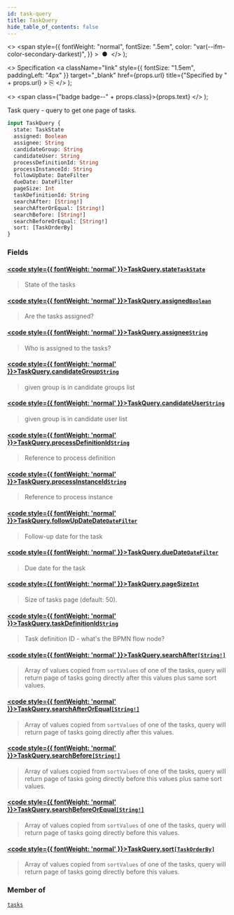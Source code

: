 ```yaml
---
id: task-query
title: TaskQuery
hide_table_of_contents: false
---
```


  <>
    <span
      style={{
        fontWeight: "normal",
        fontSize: ".5em",
        color: "var(--ifm-color-secondary-darkest)",
      }}
    >
      &nbsp;●&nbsp;
    </span>
  </>
);

  <>
    Specification
    <a
      className="link"
      style={{ fontSize: "1.5em", paddingLeft: "4px" }}
      target="_blank"
      href={props.url}
      title={"Specified by " + props.url}
    >
      ⎘
    </a>
  </>
);

  <>
    <span class={"badge badge--" + props.class}>{props.text}</span>
  </>
);

Task query - query to get one page of tasks.

```graphql
input TaskQuery {
  state: TaskState
  assigned: Boolean
  assignee: String
  candidateGroup: String
  candidateUser: String
  processDefinitionId: String
  processInstanceId: String
  followUpDate: DateFilter
  dueDate: DateFilter
  pageSize: Int
  taskDefinitionId: String
  searchAfter: [String!]
  searchAfterOrEqual: [String!]
  searchBefore: [String!]
  searchBeforeOrEqual: [String!]
  sort: [TaskOrderBy]
}
```

### Fields

#### [<code style={{ fontWeight: 'normal' }}>TaskQuery.<b>state</b></code>](#)<Bullet />[`TaskState`](/docs/apis-clients/tasklist-api/enums/task-state) <Badge class="secondary" text="enum"/>

> State of the tasks

#### [<code style={{ fontWeight: 'normal' }}>TaskQuery.<b>assigned</b></code>](#)<Bullet />[`Boolean`](/docs/apis-clients/tasklist-api/scalars/boolean) <Badge class="secondary" text="scalar"/>

> Are the tasks assigned?

#### [<code style={{ fontWeight: 'normal' }}>TaskQuery.<b>assignee</b></code>](#)<Bullet />[`String`](/docs/apis-clients/tasklist-api/scalars/string) <Badge class="secondary" text="scalar"/>

> Who is assigned to the tasks?

#### [<code style={{ fontWeight: 'normal' }}>TaskQuery.<b>candidateGroup</b></code>](#)<Bullet />[`String`](/docs/apis-clients/tasklist-api/scalars/string) <Badge class="secondary" text="scalar"/>

> given group is in candidate groups list

#### [<code style={{ fontWeight: 'normal' }}>TaskQuery.<b>candidateUser</b></code>](#)<Bullet />[`String`](/docs/apis-clients/tasklist-api/scalars/string) <Badge class="secondary" text="scalar"/>

> given group is in candidate user list

#### [<code style={{ fontWeight: 'normal' }}>TaskQuery.<b>processDefinitionId</b></code>](#)<Bullet />[`String`](/docs/apis-clients/tasklist-api/scalars/string) <Badge class="secondary" text="scalar"/>

> Reference to process definition

#### [<code style={{ fontWeight: 'normal' }}>TaskQuery.<b>processInstanceId</b></code>](#)<Bullet />[`String`](/docs/apis-clients/tasklist-api/scalars/string) <Badge class="secondary" text="scalar"/>

> Reference to process instance

#### [<code style={{ fontWeight: 'normal' }}>TaskQuery.<b>followUpDateDate</b></code>](#)<Bullet />[`DateFilter`](/docs/apis-clients/tasklist-api/inputs/date-filter-input) <Badge class="secondary" text="input"/>

> Follow-up date for the task

#### [<code style={{ fontWeight: 'normal' }}>TaskQuery.<b>dueDate</b></code>](#)<Bullet />[`DateFilter`](/docs/apis-clients/tasklist-api/inputs/date-filter-input) <Badge class="secondary" text="scalar"/>

> Due date for the task

#### [<code style={{ fontWeight: 'normal' }}>TaskQuery.<b>pageSize</b></code>](#)<Bullet />[`Int`](/docs/apis-clients/tasklist-api/scalars/int) <Badge class="secondary" text="scalar"/>

> Size of tasks page (default: 50).

#### [<code style={{ fontWeight: 'normal' }}>TaskQuery.<b>taskDefinitionId</b></code>](#)<Bullet />[`String`](/docs/apis-clients/tasklist-api/scalars/string) <Badge class="secondary" text="scalar"/>

> Task definition ID - what's the BPMN flow node?

#### [<code style={{ fontWeight: 'normal' }}>TaskQuery.<b>searchAfter</b></code>](#)<Bullet />[`[String!]`](/docs/apis-clients/tasklist-api/scalars/string) <Badge class="secondary" text="list"/> <Badge class="secondary" text="scalar"/>

> Array of values copied from `sortValues` of one of the tasks, query will return page of tasks going directly after this values plus same sort values.

#### [<code style={{ fontWeight: 'normal' }}>TaskQuery.<b>searchAfterOrEqual</b></code>](#)<Bullet />[`[String!]`](/docs/apis-clients/tasklist-api/scalars/string) <Badge class="secondary" text="list"/> <Badge class="secondary" text="scalar"/>

> Array of values copied from `sortValues` of one of the tasks, query will return page of tasks going directly after this values.

#### [<code style={{ fontWeight: 'normal' }}>TaskQuery.<b>searchBefore</b></code>](#)<Bullet />[`[String!]`](/docs/apis-clients/tasklist-api/scalars/string) <Badge class="secondary" text="list"/> <Badge class="secondary" text="scalar"/>

> Array of values copied from `sortValues` of one of the tasks, query will return page of tasks going directly before this values plus same sort values.

#### [<code style={{ fontWeight: 'normal' }}>TaskQuery.<b>searchBeforeOrEqual</b></code>](#)<Bullet />[`[String!]`](/docs/apis-clients/tasklist-api/scalars/string) <Badge class="secondary" text="list"/> <Badge class="secondary" text="scalar"/>

> Array of values copied from `sortValues` of one of the tasks, query will return page of tasks going directly before this values.

#### [<code style={{ fontWeight: 'normal' }}>TaskQuery.<b>sort</b></code>](#)<Bullet />[`[TaskOrderBy]`](/docs/apis-clients/tasklist-api/inputs/task-order-by) <Badge class="secondary" text="list"/> <Badge class="secondary" text="scalar"/>

> Array of values copied from `sortValues` of one of the tasks, query will return page of tasks going directly before this values.

### Member of

[`tasks`](/docs/apis-clients/tasklist-api/queries/tasks) <Badge class="secondary" text="query"/>
